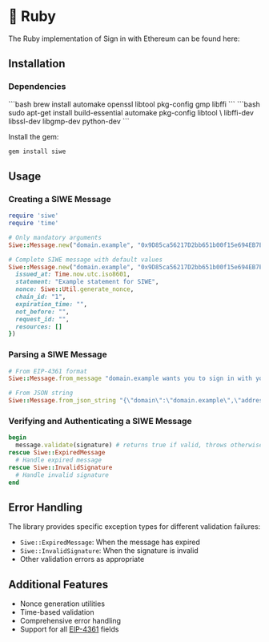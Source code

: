 
# 💎 Ruby

The Ruby implementation of Sign in with Ethereum can be found here:

<FullWidthLink
	href='https://github.com/signinwithethereum/siwe-rb'
	logo='/img/github.svg'
	text='signinwithethereum/siwe-rb'
	themeAware={true}
/>

## Installation

### Dependencies

<Tabs groupId='operating-systems'>
	<TabItem value='mac' label='macOS'>
		```bash
    brew install automake openssl libtool pkg-config gmp libffi
    ```
	</TabItem>
	<TabItem value='linux' label='Linux'>
		```bash
    sudo apt-get install build-essential automake pkg-config libtool \
    libffi-dev libssl-dev libgmp-dev python-dev
    ```
	</TabItem>
</Tabs>

Install the gem:

```bash
gem install siwe
```

## Usage

### Creating a SIWE Message

```ruby
require 'siwe'
require 'time'

# Only mandatory arguments
Siwe::Message.new("domain.example", "0x9D85ca56217D2bb651b00f15e694EB7E713637D4", "some.uri", "1")

# Complete SIWE message with default values
Siwe::Message.new("domain.example", "0x9D85ca56217D2bb651b00f15e694EB7E713637D4", "some.uri", "1", {
  issued_at: Time.now.utc.iso8601,
  statement: "Example statement for SIWE",
  nonce: Siwe::Util.generate_nonce,
  chain_id: "1",
  expiration_time: "",
  not_before: "",
  request_id: "",
  resources: []
})
```

### Parsing a SIWE Message

```ruby
# From EIP-4361 format
Siwe::Message.from_message "domain.example wants you to sign in with your Ethereum account:..."

# From JSON string
Siwe::Message.from_json_string "{\"domain\":\"domain.example\",\"address\":\"0x9D85ca56217D2bb651b00f15e694EB7E713637D4\",...}"
```

### Verifying and Authenticating a SIWE Message

```ruby
begin
  message.validate(signature) # returns true if valid, throws otherwise
rescue Siwe::ExpiredMessage
  # Handle expired message
rescue Siwe::InvalidSignature
  # Handle invalid signature
end
```

## Error Handling

The library provides specific exception types for different validation failures:

-   `Siwe::ExpiredMessage`: When the message has expired
-   `Siwe::InvalidSignature`: When the signature is invalid
-   Other validation errors as appropriate

## Additional Features

-   Nonce generation utilities
-   Time-based validation
-   Comprehensive error handling
-   Support for all [EIP-4361](../general-information/eip-4361-specification.md) fields
